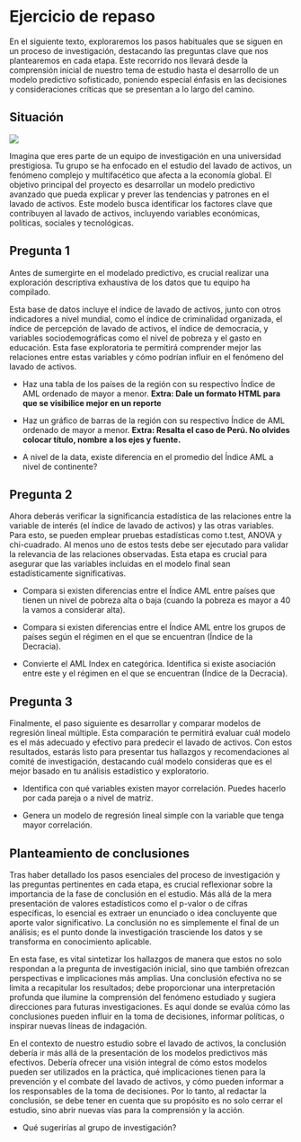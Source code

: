 # Ejercicio de repaso

En el siguiente texto, exploraremos los pasos habituales que se siguen en un proceso de investigación, destacando las preguntas clave que nos plantearemos en cada etapa. Este recorrido nos llevará desde la comprensión inicial de nuestro tema de estudio hasta el desarrollo de un modelo predictivo sofisticado, poniendo especial énfasis en las decisiones y consideraciones críticas que se presentan a lo largo del camino.    

## Situación

![](https://cdn.corporatefinanceinstitute.com/assets/money-laundering.jpeg)

Imagina que eres parte de un equipo de investigación en una universidad prestigiosa. Tu grupo se ha enfocado en el estudio del lavado de activos, un fenómeno complejo y multifacético que afecta a la economía global. El objetivo principal del proyecto es desarrollar un modelo predictivo avanzado que pueda explicar y prever las tendencias y patrones en el lavado de activos. Este modelo busca identificar los factores clave que contribuyen al lavado de activos, incluyendo variables económicas, políticas, sociales y tecnológicas.



## Pregunta 1

Antes de sumergirte en el modelado predictivo, es crucial realizar una exploración descriptiva exhaustiva de los datos que tu equipo ha compilado. 

Esta base de datos incluye el índice de lavado de activos, junto con otros indicadores a nivel mundial, como el índice de criminalidad organizada, el índice de percepción de lavado de activos, el índice de democracia, y variables sociodemográficas como el nivel de pobreza y el gasto en educación. Esta fase exploratoria te permitirá comprender mejor las relaciones entre estas variables y cómo podrían influir en el fenómeno del lavado de activos. 

- Haz una tabla de los países de la región con su respectivo Índice de AML ordenado de mayor a menor. **Extra: Dale un formato HTML para que se visibilice mejor en un reporte**

- Haz un gráfico de barras de la región con su respectivo Índice de AML ordenado de mayor a menor. **Extra: Resalta el caso de Perú. No olvides colocar título, nombre a los ejes y fuente.**

- A nivel de la data, existe diferencia en el promedio del Índice AML a nivel de continente? 


## Pregunta 2

Ahora deberás verificar la significancia estadística de las relaciones entre la variable de interés (el índice de lavado de activos) y las otras variables. Para esto, se pueden emplear pruebas estadísticas como t.test, ANOVA y chi-cuadrado. Al menos uno de estos tests debe ser ejecutado para validar la relevancia de las relaciones observadas. Esta etapa es crucial para asegurar que las variables incluidas en el modelo final sean estadísticamente significativas. 

- Compara si existen diferencias entre el Índice AML entre países que tienen un nivel de pobreza alta o baja (cuando la pobreza es mayor a 40 la vamos a considerar alta).

- Compara si existen diferencias entre el Índice AML entre los grupos de países según el régimen en el que se encuentran (Índice de la Decracia).

- Convierte el AML Index en categórica. Identifica si existe asociación entre este y el régimen en el que se encuentran (Índice de la Decracia).

## Pregunta 3

Finalmente, el paso siguiente es desarrollar y comparar modelos de regresión lineal múltiple. Esta comparación te permitirá evaluar cuál modelo es el más adecuado y efectivo para predecir el lavado de activos. Con estos resultados, estarás listo para presentar tus hallazgos y recomendaciones al comité de investigación, destacando cuál modelo consideras que es el mejor basado en tu análisis estadístico y exploratorio.

- Identifica con qué variables existen mayor correlación. Puedes hacerlo por cada pareja o a nivel de matriz. 

- Genera un modelo de regresión lineal simple con la variable que tenga mayor correlación. 


## Planteamiento de conclusiones

Tras haber detallado los pasos esenciales del proceso de investigación y las preguntas pertinentes en cada etapa, es crucial reflexionar sobre la importancia de la fase de conclusión en el estudio. Más allá de la mera presentación de valores estadísticos como el p-valor o de cifras específicas, lo esencial es extraer un enunciado o idea concluyente que aporte valor significativo. La conclusión no es simplemente el final de un análisis; es el punto donde la investigación trasciende los datos y se transforma en conocimiento aplicable.

En esta fase, es vital sintetizar los hallazgos de manera que estos no solo respondan a la pregunta de investigación inicial, sino que también ofrezcan perspectivas e implicaciones más amplias. Una conclusión efectiva no se limita a recapitular los resultados; debe proporcionar una interpretación profunda que ilumine la comprensión del fenómeno estudiado y sugiera direcciones para futuras investigaciones. Es aquí donde se evalúa cómo las conclusiones pueden influir en la toma de decisiones, informar políticas, o inspirar nuevas líneas de indagación.

En el contexto de nuestro estudio sobre el lavado de activos, la conclusión debería ir más allá de la presentación de los modelos predictivos más efectivos. Debería ofrecer una visión integral de cómo estos modelos pueden ser utilizados en la práctica, qué implicaciones tienen para la prevención y el combate del lavado de activos, y cómo pueden informar a los responsables de la toma de decisiones. Por lo tanto, al redactar la conclusión, se debe tener en cuenta que su propósito es no solo cerrar el estudio, sino abrir nuevas vías para la comprensión y la acción.


- Qué sugerirías al grupo de investigación?



